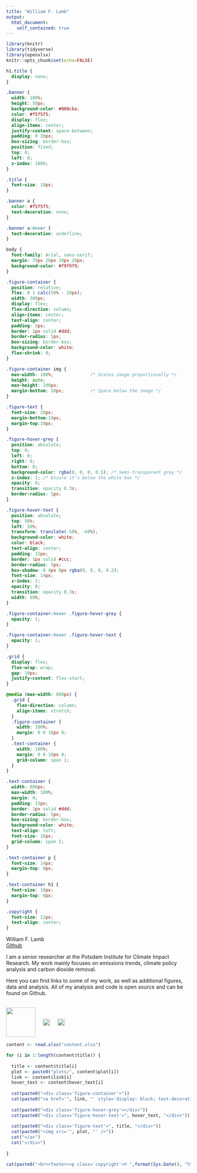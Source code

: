 ```yaml
---
title: "William F. Lamb"
output: 
  html_document:
    self_contained: true
---
```


```r

library(knitr)
library(tidyverse)
library(openxlsx)
knitr::opts_chunk$set(echo=FALSE)

```

``` css

h1.title {
  display: none;
}

.banner {
  width: 100%;
  height: 50px;
  background-color: #008cba;
  color: #f5f5f5;
  display: flex;
  align-items: center;
  justify-content: space-between;
  padding: 0 20px;
  box-sizing: border-box;
  position: fixed;
  top: 0;
  left: 0;
  z-index: 1000;
}

.title {
  font-size: 18px;
}

.banner a {
  color: #f5f5f5;
  text-decoration: none;
}

.banner a:hover {
  text-decoration: underline;
}

body {
  font-family: Arial, sans-serif;
  margin: 70px 20px 20px 20px;
  background-color: #f9f9f9;
}

.figure-container {
  position: relative;
  flex: 0 1 calc(50% - 20px);
  width: 300px;
  display: flex;
  flex-direction: column;
  align-items: center;
  text-align: center;
  padding: 5px;
  border: 1px solid #ddd;
  border-radius: 5px;
  box-sizing: border-box;
  background-color: white;
  flex-shrink: 0;
}

.figure-container img {
  max-width: 100%;              /* Scales image proportionally */
  height: auto;
  max-height: 200px;
  margin-bottom: 10px;          /* Space below the image */
}

.figure-text {
  font-size: 20px;
  margin-bottom:10px;
  margin-top:10px;
}

.figure-hover-grey {
  position: absolute;
  top: 0;
  left: 0;
  right: 0;
  bottom: 0;
  background-color: rgba(0, 0, 0, 0.5); /* Semi-transparent grey */
  z-index: 1; /* Ensure it's below the white box */
  opacity: 0;
  transition: opacity 0.3s;
  border-radius: 5px;
}

.figure-hover-text {
  position: absolute;
  top: 50%;
  left: 50%;
  transform: translate(-50%, -60%);
  background-color: white;
  color: black;
  text-align: center;
  padding: 15px;
  border: 1px solid #ccc;
  border-radius: 5px;
  box-shadow: 0 4px 8px rgba(0, 0, 0, 0.2);
  font-size: 14px;
  z-index: 2;
  opacity: 0;
  transition: opacity 0.3s;
  width: 80%;
}

.figure-container:hover .figure-hover-grey {
  opacity: 1;
}

.figure-container:hover .figure-hover-text {
  opacity: 1;
}

.grid {
  display: flex;
  flex-wrap: wrap;
  gap: 10px;
  justify-content: flex-start;
}

@media (max-width: 880px) {
  .grid {
    flex-direction: column;
    align-items: stretch;
  }
  .figure-container {
    width: 100%;
    margin: 0 0 10px 0;
  }
  .text-container {
    width: 100%;
    margin: 0 0 10px 0;
    grid-column: span 1;     
  }
}

.text-container {
  width: 880px;
  max-width: 100%;
  margin: 0;
  padding: 15px;
  border: 1px solid #ddd;
  border-radius: 5px;
  box-sizing: border-box;
  background-color: white;
  text-align: left;
  font-size: 16px;
  grid-column: span 2;
}

.text-container p {
  font-size: 14px;
  margin-top: 0px;
}

.text-container h1 {
  font-size: 18px;
  margin-top: 0px;
}

.copyright {
  font-size: 12px;
  text-align: center;
}

```

``` {=html}


<div class="banner">
<div class="title">William F. Lamb</div>
<div class="link"><a href="https://github.com/lambwf/" target="_blank">Github</a>
</div>
</div>
<div class='grid'>

<div class="text-container">
<!--<h1>About</h1>-->
<p>
I am a senior researcher at the Potsdam Institute for Climate Impact Research. My work mainly focuses on emissions trends, climate policy analysis and carbon dioxide removal.
</p>
<p>
Here you can find links to some of my work, as well as additional figures, data and analysis. All of my analysis and code is open source and can be found on Github. 
</p>
<br>
<div style="display: flex; gap: 20px; align-items: center;">
  <a href="https://www.pik-potsdam.de/members/lamb/homepage" target="_blank" style="text-decoration: none;">
    <img src="plots/pik-icon.png" width="80" />
  </a>

  <a href="https://bsky.app/profile/wflamb.bsky.social" target="_blank" style="text-decoration: none;">
    <img src="plots/bluesky-icon.png" width="20" height="20" />
  </a>

  <a href="https://scholar.google.com/citations?user=2MMJ6MgAAAAJ&hl=en" target="_blank" style="text-decoration: none;">
    <img src="plots/google-scholar-icon.png" width="20" height="20" />
  </a>
</div>

</div>



```

```r

content <- read.xlsx("content.xlsx")

for (i in 1:length(content$title)) {
  
  title <- content$title[i]
  plot <- paste0("plots/", content$plot[i])
  link <- content$link[i]
  hover_text <- content$hover_text[i]
  
  cat(paste0("<div class='figure-container'>"))
  cat(paste0("<a href='", link, "' style='display: block; text-decoration: none;'>"))
  
  cat(paste0("<div class='figure-hover-grey'></div>"))
  cat(paste0("<div class='figure-hover-text'>", hover_text, "</div>"))
  
  cat(paste0("<div class='figure-text'>", title, "</div>"))
  cat(paste0("<img src='", plot, "' />"))
  cat("</a>")
  cat("</div>")
  
}


```

</div>

``` r

cat(paste0("<br><footer><p class='copyright'>© ",format(Sys.Date(), "%Y")," William F. Lamb</p></footer>"))

```